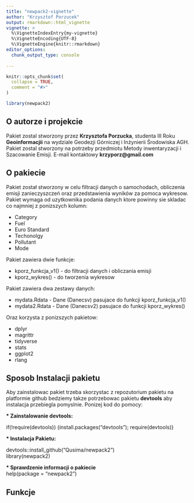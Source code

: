 ```yaml
---
title: "newpack2-vignette"
author: "Krzysztof Porzucek"
output: rmarkdown::html_vignette
vignette: >
  %\VignetteIndexEntry{my-vignette}
  %\VignetteEncoding{UTF-8}
  %\VignetteEngine{knitr::rmarkdown}
editor_options: 
  chunk_output_type: console
  
---
```


```r
knitr::opts_chunk$set(
  collapse = TRUE,
  comment = "#>"
)
```

```r
library(newpack2)
```

## O autorze i projekcie

Pakiet zostal stworzony przez __Krzysztofa Porzucka__, studenta III Roku __Geoinformacjii__ na wydziale Geodezji Górniczej i Inżynierii Środowiska AGH. Pakiet zostal stworzony na potrzeby przedmiotu Metody inwentaryzacji i Szacowanie Emisji. E-mail kontaktowy __krzyporz@gmail.com__



## O pakiecie

Pakiet został stworzony w celu filtracji danych o samochodach, obliczenia emisji zanieczyszczeń oraz przedstawienia wyników
za pomoca wykresow. Pakiet wymaga od uzytkownika podania danych ktore powinny sie skladac co najmniej z ponizszych kolumn:

* Category
* Fuel
* Euro Standard
* Techonolgy
* Pollutant
* Mode

Pakiet zawiera dwie funkcje:

* kporz_funkcja_v1() - do filtracji danych i obliczania emisji
* kporz_wykres() - do tworzenia wykresow

Pakiet zawiera dwa zestawy danych:

* mydata.Rdata - Dane (Danecsv) pasujace do funkcji kporz_funkcja_v1()
* mydata2.Rdata - Dane (Danecsv2) pasujace do funkcji kporz_wykres()
  
Oraz korzysta z ponizszych pakietow:

* dplyr 
* magrittr
* tidyverse
* stats
* ggplot2
* rlang

## Sposob Instalacji pakietu

Aby zainstalowac pakiet trzeba skorzystac z repozutorium pakietu na platformie github
bedziemy takze potrzebowac pakietu __devtools__ aby instalacja przebiegla pomyslnie.
Ponizej kod do pomocy:

__* Zainstalowanie devtools: __ 
  
if(!require(devtools)) {install.packages("devtools"); require(devtools)}

__* Instalacja Pakietu:  __
  
devtools::install_github("Qusima/newpack2")  
library(newpack2)

__* Sprawdzenie informacji o pakiecie __   
help(package = "newpack2")

## Funkcje



